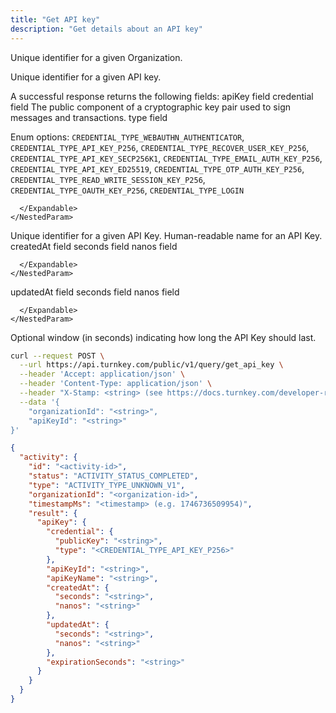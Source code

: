 ```yaml
---
title: "Get API key"
description: "Get details about an API key"
---
```



<EndpointPath type="query" path="get_api_key" />

<Authorizations />

<H3Bordered text="Body" />

<ParamField body="organizationId" type="string" required={true}>

Unique identifier for a given Organization.
</ParamField>

<ParamField body="apiKeyId" type="string" required={true}>

Unique identifier for a given API key.
</ParamField>


<H3Bordered text="Response" />
A successful response returns the following fields:

<ResponseField name="apiKey" type="object" required={true}>
  apiKey field
  <Expandable title="apiKey details">
    <NestedParam parentKey="apiKey" childKey="credential" type="object" required={true}>
      credential field
      <Expandable title="credential details">
        <NestedParam parentKey="apiKey.credential" childKey="publicKey" type="string" required={true}>
The public component of a cryptographic key pair used to sign messages and transactions.
</NestedParam>
<NestedParam parentKey="apiKey.credential" childKey="type" type="enum" required={true}>
type field
  
Enum options: `CREDENTIAL_TYPE_WEBAUTHN_AUTHENTICATOR`, `CREDENTIAL_TYPE_API_KEY_P256`, `CREDENTIAL_TYPE_RECOVER_USER_KEY_P256`, `CREDENTIAL_TYPE_API_KEY_SECP256K1`, `CREDENTIAL_TYPE_EMAIL_AUTH_KEY_P256`, `CREDENTIAL_TYPE_API_KEY_ED25519`, `CREDENTIAL_TYPE_OTP_AUTH_KEY_P256`, `CREDENTIAL_TYPE_READ_WRITE_SESSION_KEY_P256`, `CREDENTIAL_TYPE_OAUTH_KEY_P256`, `CREDENTIAL_TYPE_LOGIN`

</NestedParam>

      </Expandable>
    </NestedParam>
<NestedParam parentKey="apiKey" childKey="apiKeyId" type="string" required={true}>
Unique identifier for a given API Key.
</NestedParam>
<NestedParam parentKey="apiKey" childKey="apiKeyName" type="string" required={true}>
Human-readable name for an API Key.
</NestedParam>
<NestedParam parentKey="apiKey" childKey="createdAt" type="object" required={true}>
      createdAt field
      <Expandable title="createdAt details">
        <NestedParam parentKey="apiKey.createdAt" childKey="seconds" type="string" required={true}>
seconds field
</NestedParam>
<NestedParam parentKey="apiKey.createdAt" childKey="nanos" type="string" required={true}>
nanos field
</NestedParam>

      </Expandable>
    </NestedParam>
<NestedParam parentKey="apiKey" childKey="updatedAt" type="object" required={true}>
      updatedAt field
      <Expandable title="updatedAt details">
        <NestedParam parentKey="apiKey.updatedAt" childKey="seconds" type="string" required={true}>
seconds field
</NestedParam>
<NestedParam parentKey="apiKey.updatedAt" childKey="nanos" type="string" required={true}>
nanos field
</NestedParam>

      </Expandable>
    </NestedParam>
<NestedParam parentKey="apiKey" childKey="expirationSeconds" type="string" required={false}>
Optional window (in seconds) indicating how long the API Key should last.
</NestedParam>

  </Expandable>
</ResponseField>

<RequestExample>

```bash cURL
curl --request POST \
  --url https://api.turnkey.com/public/v1/query/get_api_key \
  --header 'Accept: application/json' \
  --header 'Content-Type: application/json' \
  --header "X-Stamp: <string> (see https://docs.turnkey.com/developer-reference/api-overview/stamps)" \
  --data '{
    "organizationId": "<string>",
    "apiKeyId": "<string>"
}'
```

</RequestExample>

<ResponseExample>

```json 200
{
  "activity": {
    "id": "<activity-id>",
    "status": "ACTIVITY_STATUS_COMPLETED",
    "type": "ACTIVITY_TYPE_UNKNOWN_V1",
    "organizationId": "<organization-id>",
    "timestampMs": "<timestamp> (e.g. 1746736509954)",
    "result": {
      "apiKey": {
        "credential": {
          "publicKey": "<string>",
          "type": "<CREDENTIAL_TYPE_API_KEY_P256>"
        },
        "apiKeyId": "<string>",
        "apiKeyName": "<string>",
        "createdAt": {
          "seconds": "<string>",
          "nanos": "<string>"
        },
        "updatedAt": {
          "seconds": "<string>",
          "nanos": "<string>"
        },
        "expirationSeconds": "<string>"
      }
    }
  }
}
```

</ResponseExample>
